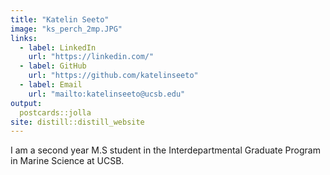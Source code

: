 ```yaml
---
title: "Katelin Seeto"
image: "ks_perch_2mp.JPG"
links:
  - label: LinkedIn
    url: "https://linkedin.com/"
  - label: GitHub
    url: "https://github.com/katelinseeto"
  - label: Email
    url: "mailto:katelinseeto@ucsb.edu"
output:
  postcards::jolla
site: distill::distill_website
---
```

 
I am a second year M.S student in the Interdepartmental Graduate Program in Marine Science at UCSB.
